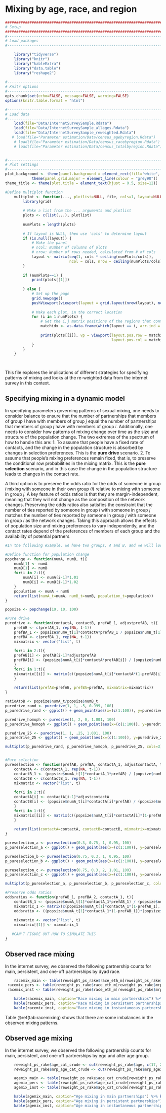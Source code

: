 # Mixing by age, race, and region

```r
####################################################################################
# Setup
####################################################################################
#-----------------------------------------------------------------------------------
# Load packages
#-----------------------------------------------------------------------------------

    library("tidyverse")
    library("knitr")
    library("kableExtra")
    library("data.table")
    library("reshape2")
 
#-----------------------------------------------------------------------------------
# Knitr options
#-----------------------------------------------------------------------------------
opts_chunk$set(echo=FALSE, message=FALSE, warning=FALSE)
options(knitr.table.format = "html") 

#-----------------------------------------------------------------------------------
# Load data
#-----------------------------------------------------------------------------------
    load(file="Data/InternetSurveySample.Rdata")
    load(file="Data/InternetSurveySample_allages.Rdata")
    load(file="Data/InternetSurveySample_reweighted.Rdata")
   # load(file="Parameter estimation/Data/census_agebyregion.Rdata")
    # load(file="Parameter estimation/Data/census_racebyregion.Rdata")
    # load(file="Parameter estimation/Data/census_totalbyregion.Rdata")

    
#-----------------------------------------------------------------------------------
# Plot settings
#-----------------------------------------------------------------------------------
plot_background <- theme(panel.background = element_rect(fill="white", colour = "black")) +
            theme(panel.grid.major = element_line(colour = "grey90"))
theme_title <- theme(plot.title = element_text(hjust = 0.5, size=12)) 

#Define multiplot function
    multiplot <- function(..., plotlist=NULL, file, cols=1, layout=NULL) {
        library(grid)
        
        # Make a list from the ... arguments and plotlist
        plots <- c(list(...), plotlist)
        
        numPlots = length(plots)
        
        # If layout is NULL, then use 'cols' to determine layout
        if (is.null(layout)) {
            # Make the panel
            # ncol: Number of columns of plots
            # nrow: Number of rows needed, calculated from # of cols
            layout <- matrix(seq(1, cols * ceiling(numPlots/cols)),
                             ncol = cols, nrow = ceiling(numPlots/cols))
        }
        
        if (numPlots==1) {
            print(plots[[1]])
            
        } else {
            # Set up the page
            grid.newpage()
            pushViewport(viewport(layout = grid.layout(nrow(layout), ncol(layout))))
            
            # Make each plot, in the correct location
            for (i in 1:numPlots) {
                # Get the i,j matrix positions of the regions that contain this subplot
                matchidx <- as.data.frame(which(layout == i, arr.ind = TRUE))
                
                print(plots[[i]], vp = viewport(layout.pos.row = matchidx$row,
                                                layout.pos.col = matchidx$col))
            }
        }
    }
    
        
```
This file explores the implications of different strategies for specifying patterns of mixing and looks at the re-weighted data from the internet survey in this context. 

## Specifying mixing in a dynamic model
In specifying parameters governing patterns of sexual mixing, one needs to consider balance to ensure that the number of partnerships that members of group _i_ have with members of group _j_ equal the number of partnerships that members of group _j_ have with members of group _i_. Additionally, one needs to consider how patterns of mixing change over time as the size and structure of the population change. The two extremes of the spectrum of how to handle this are:
1. To assume that people have a fixed rate of contacts, and the change in the population structure is absorbed by changes in selection preferences. This is the __pure drive__ scenario. 
2. To assume that people's mixing preferences remain fixed, that is, to preserve the conditional row probabilities in the mixing matrix. This is the __pure selection__ scenario, and in this case the change in the population structure leads to changes in the contact rate.  
  
A third option is to preserve the odds ratio for the odds of someone in group _i_ mixing with someone in their own group (_i_) relative to mixing with someone in group _j_. A key feature of odds ratios is that they are margin-independent, meaning that they will not change as the composition of the network changes. Preserving the odds ratios also satisfies the constraint that the number of ties reported by someone in group _i_ with someone in group _j_ matches the number of ties reported by someone in group _j_ with someone in group _i_ as the network changes. Taking this approach allows the effects of population size and mixing preferences to vary independently, and the contact rates depend of the preferences of members of each group and the availability of potential partners.


```r

#In the following example, we have two groups, A and B, and we will look at what happens as the population structure changes under each scenario. <span style="color:red">I am not sure how to simulate the matrices through time if we preserve the odds ratios.</span>

#Define function for population change
popchange <- function(numA, numB, t){
    numA[1] <- numA
    numB[1] <- numB
    for(i in 2:t){
        numA[i] <- numA[i-1]*1.01
        numB[i] <- numB[i-1]*1.02
    }
    population <- numA + numB
    return(list(numA_t=numA, numB_t=numB, population_t=population))
}

popsize <- popchange(10, 10, 100)

#Pure drive
puredrive <- function(contactA, contactB, prefAB_1, adjustprefAB, t){
    prefAB <- c(prefAB_1, rep(NA, t-1))
    prefBA_1 <- popsize$numA_t[1]*contactA*prefAB_1 / popsize$numB_t[1]*contactB
    prefBA <- c(prefBA_1, rep(NA, t-1))
    mixmatrix <- vector("list", t)
    
    for(i in 2:t){
    prefAB[i] <- prefAB[i-1]*adjustprefAB
    prefBA[i] <- (popsize$numA_t[i]*contactA*prefAB[i]) / (popsize$numB_t[i]*contactB)
    }
    for(i in 1:t){
    mixmatrix[[i]] <- matrix(c((popsize$numA_t[i]*contactA*(1-prefAB[i])), (popsize$numA_t[i]*contactA*prefAB[i]), (popsize$numB_t[i]*contactB*prefBA[i]), (popsize$numB_t[i]*contactB*(1-prefBA[i]))), nrow=2, ncol=2, byrow=TRUE)
    }
    
    return(list(prefAB=prefAB, prefBA=prefBA, mixmatrix=mixmatrix))
}

ratioAtoB <- popsize$numA_t/popsize$numB_t
puredrive_rand <- puredrive(1, 1, .5, 0.999, 100)
p_puredrive_rand <- ggplot() + geom_point(aes(x=(c(1:100)), y=puredrive_rand$prefBA), color="blue") + geom_point(aes(x=(c(1:100)), y=puredrive_rand$prefAB), color="yellow") + geom_point(aes(x=(c(1:100)), y=ratioAtoB), shape=6, color="black") + scale_y_continuous(sec.axis = dup_axis(name="Ratio groups A to B")) + labs(x="Time", y="Selection Preference", title="") +  theme_title + plot_background  + scale_colour_manual(name="", guide="legend", values=, labels="")

puredrive_homoph <- puredrive(1, 2, 0, 1.001, 100)
p_puredrive_homoph <- ggplot() + geom_point(aes(x=(c(1:100)), y=puredrive_homoph$prefBA, color="a")) + geom_point(aes(x=(c(1:100)), y=puredrive_homoph$prefAB, color="b")) + geom_point(aes(x=(c(1:100)), y=ratioAtoB, color="c"), shape=6) + scale_y_continuous(sec.axis = dup_axis(name="Ratio groups A to B")) + labs(x="Time", y="Selection Preference", title="Mixing under pure drive (contact rates equal, \n proportional change in selection patterns A with B=1.001 \n differing values for initial selection preferences)") + scale_colour_manual(name="Legend", guide="legend", values=c("a"="blue", "b"="yellow", "c"="black"), labels=c("Selection preference B with A", "Selection preference A with B", "Ratio of group sizes A:B")) + theme(legend.position = "bottom") + theme_title + plot_background 

puredrive_25 <- puredrive(1, 1, .25, 1.001, 100)
p_puredrive_25 <- ggplot() + geom_point(aes(x=(c(1:100)), y=puredrive_25$prefBA), color="blue") + geom_point(aes(x=(c(1:100)), y=puredrive_25$prefAB), color="yellow") + geom_point(aes(x=(c(1:100)), y=ratioAtoB), shape=6, color="black") + scale_y_continuous(sec.axis = dup_axis(name="Ratio groups A to B")) + labs(x="Time", y="Selection Preference", title="") +  theme_title + plot_background  + scale_colour_manual(name="", guide="legend", values=, labels="") 

multiplot(p_puredrive_rand, p_puredrive_homoph, p_puredrive_25, cols=3)


#Pure selection
pureselection <- function(prefAB, prefBA, contactA_1, adjustcontactA, t){
    contactA <- c(contactA_1, rep(NA, t-1))
    contactB_1 <- (popsize$numA_t[1]*contactA_1*prefAB) / (popsize$numB_t[1]*prefBA)
    contactB <- c(contactB_1, rep(NA, t-1))
    mixmatrix <- vector("list", t)
    
    for(i in 2:t){
    contactA[i] <- contactA[i-1]*adjustcontactA
    contactB[i] <- (popsize$numA_t[i]*contactA[i]*prefAB) / (popsize$numB_t[i]*prefBA)
    }
    for(i in 1:t){
    mixmatrix[[i]] <- matrix(c((popsize$numA_t[i]*contactA[i]*(1-prefAB)), (popsize$numA_t[i]*contactA[i]*prefAB), (popsize$numB_t[i]*contactB[i]*prefBA), (popsize$numB_t[i]*contactB[i]*(1-prefBA))), nrow=2, ncol=2, byrow=TRUE)
    }
    
    return(list(contactA=contactA, contactB=contactB, mixmatrix=mixmatrix))
}

pureselection_a <- pureselection(0.3, 0.75, 1, 0.95, 100)
p_pureselection_a <- ggplot() + geom_point(aes(x=(c(1:100)), y=pureselection_a$contactA), color="blue") + geom_point(aes(x=(c(1:100)), y=pureselection_a$contactB), color="yellow") + geom_point(aes(x=(c(1:100)), y=ratioAtoB), shape=6, color="black") + scale_y_continuous(sec.axis = dup_axis(name="Ratio groups A to B")) + labs(x="Time", y="Contact rate", title="Mixing under pure selection (prefAB=0.3, prefBA=0.75, \n starting contact group A=1, proportional change in contact for group A=0.95)") +  theme_title + plot_background  + scale_colour_manual(name="", guide="legend", values=, labels="")

pureselection_b <- pureselection(0.75, 0.3, 1, 0.95, 100)
p_pureselection_b <- ggplot() + geom_point(aes(x=(c(1:100)), y=pureselection_b$contactA, color="a")) + geom_point(aes(x=(c(1:100)), y=pureselection_b$contactB, color="b")) + geom_point(aes(x=(c(1:100)), y=ratioAtoB, color="c"), shape=6) + scale_y_continuous(sec.axis = dup_axis(name="Ratio groups A to B")) + labs(x="Time", y="Contact rate", title="Mixing under pure selection (prefAB=0.75, prefBA=0.3, \n starting contact group A=1, proportional change in contact for group A=0.95)") +  theme_title + plot_background  + scale_colour_manual(name="Legend", guide="legend", values=c("a"="blue", "b"="yellow", "c"="black"), labels=c("Contact rate A", "Contact rate B", "Ratio of group sizes A:B")) + theme(legend.position = "bottom") 

pureselection_c <- pureselection(0.75, 0.3, 2, 1.01, 100)
p_pureselection_c <- ggplot() + geom_point(aes(x=(c(1:100)), y=pureselection_c$contactA), color="blue") + geom_point(aes(x=(c(1:100)), y=pureselection_c$contactB), color="yellow") + geom_point(aes(x=(c(1:100)), y=ratioAtoB), shape=6, color="black") + scale_y_continuous(sec.axis = dup_axis(name="Ratio groups A to B")) + labs(x="Time", y="Contact rate", title="Mixing under pure selection (prefAB=0.75, prefBA=0.3, \n starting contact group A=2, proportional change in contact for group A=1.01") +  theme_title + plot_background  + scale_colour_manual(name="", guide="legend", values=, labels="")

multiplot(p_pureselection_a, p_pureselection_b, p_pureselection_c, cols=3)

#Preserve odds ratios
oddsratios <- function(prefAB_1, prefBA_2, contactA_1, t){
    contactB_1 <- (popsize$numA_t[1]*contactA_1*prefAB_1) / (popsize$numB_t[1]*prefBA_1)
    mixmatrix_1 <- matrix(c(popsize$numA_t[1]*contactA_1*(1-prefAB_1), popsize$numA_t[1]*contactA_1*(prefAB_1),  popsize$numB_t[1]*contactB_1*(prefBA_1), popsize$numB_t[1]*contactB_1*(1-prefBA_1)), nrow=2, ncol=2, byrow=TRUE)
    oddsratio <- ((popsize$numA_t[1]*contactA_1*(1-prefAB_1))*(popsize$numB_t[1]*contactB_1*(1-prefBA_1))) / ((popsize$numA_t[1]*contactA_1*(prefAB_1))*(popsize$numB_t[1]*contactB_1*(prefBA_1)))
    
    mixmatrix <- vector("list", t)
    mixmatrix[[1]] <- mixmatrix_1
    
   #CAN'T FIGURE OUT HOW TO SIMULATE THIS
}

```

## Observed race mixing
In the internet survey, we observed the following partnership counts for main, persistent, and one-off partnerships by dyad race. 
```r
    racemix_main <- table(reweight_ps_rake$race_eth_m[reweight_ps_rake$mrp_race_eth_m!="Dont know" & reweight_ps_rake$mrp_type_ongoing %in% "Main"], reweight_ps_rake$mrp_race_eth_m[reweight_ps_rake$mrp_race_eth_m!="Dont know" & reweight_ps_rake$mrp_type_ongoing %in% "Main"])
 racemix_pers <- table(reweight_ps_rake$race_eth_m[reweight_ps_rake$mrp_race_eth_m!="Dont know" & reweight_ps_rake$mrp_type_ongoing %in% "Persistent"], reweight_ps_rake$mrp_race_eth_m[reweight_ps_rake$mrp_race_eth_m!="Dont know" & reweight_ps_rake$mrp_type_ongoing %in% "Persistent"])
 racemix_inst <- table(reweight_ps_rake$race_eth_m[reweight_ps_rake$mrp_race_eth_m!="Dont know" & reweight_ps_rake$mrp_type_r %in% "One time"], reweight_ps_rake$mrp_race_eth_m[reweight_ps_rake$mrp_race_eth_m!="Dont know" & reweight_ps_rake$mrp_type_r %in% "One time"])

    kable(racemix_main, caption="Race mixing in main partnerships") %>% kable_styling(full_width=F, position="center") %>% add_header_above(c("Ego race/ethnicity", "Partner race/ethnicity" = 3))
    kable(racemix_pers, caption="Race mixing in persistent partnerships") %>% kable_styling(full_width=F, position="center") %>% add_header_above(c("Ego race/ethnicity", "Partner race/ethnicity" = 3))
    kable(racemix_inst, caption="Race mixing in instantaneous partnerships") %>% kable_styling(full_width=F, position="center") %>% add_header_above(c("Ego race/ethnicity", "Partner race/ethnicity" = 3))

```
Table \@ref(tab:racemixing) shows that there are some imbalances in the observed mixing patterns.

## Observed age mixing
In the internet survey, we observed the following partnership counts for main, persistent, and one-off partnerships by ego and alter age group.

```r
    reweight_ps_rake$age_cat_crude <- cut(reweight_ps_rake$age, c(17, 24, 34, 44, 59), labels=c("18-24", "25-34", "35-44", "45-59"))
    reweight_ps_rake$mrp_age_cat_crude <- cut(reweight_ps_rake$mrp_ageinyears_approx, c(17, 24, 34, 44, 59), labels=c("18-24", "25-34", "35-44", "45-59"))    

    agemix_main <- table(reweight_ps_rake$age_cat_crude[reweight_ps_rake$mrp_type_ongoing %in% "Main"], reweight_ps_rake$mrp_age_cat_crude[reweight_ps_rake$mrp_type_ongoing %in% "Main"])
    agemix_pers <- table(reweight_ps_rake$age_cat_crude[reweight_ps_rake$mrp_type_ongoing %in% "Persistent"], reweight_ps_rake$mrp_age_cat_crude[reweight_ps_rake$mrp_type_ongoing %in% "Persistent"])
    agemix_inst <- table(reweight_ps_rake$age_cat_crude[reweight_ps_rake$mrp_type_r %in% "One time"], reweight_ps_rake$mrp_age_cat_crude[reweight_ps_rake$mrp_type_r %in% "One time"])

    kable(agemix_main, caption="Age mixing in main partnerships") %>% kable_styling(full_width=F, position="center") %>% add_header_above(c("Ego age", "Partner age" = 4))
    kable(agemix_pers, caption="Age mixing in persistent partnerships") %>% kable_styling(full_width=F, position="center") %>% add_header_above(c("Ego age", "Partner age" = 4))
    kable(agemix_inst, caption="Age mixing in instantaneous partnerships") %>% kable_styling(full_width=F, position="center") %>% add_header_above(c("Ego age", "Partner age" = 4))

```